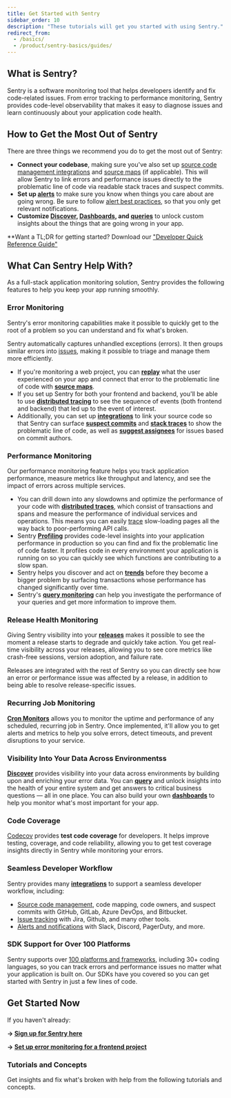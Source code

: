 ```yaml
---
title: Get Started with Sentry
sidebar_order: 10
description: "These tutorials will get you started with using Sentry."
redirect_from:
  - /basics/
  - /product/sentry-basics/guides/
---
```


## What is Sentry?

Sentry is a software monitoring tool that helps developers identify and fix code-related issues. From error tracking to performance monitoring, Sentry provides code-level observability that makes it easy to diagnose issues and learn continuously about your application code health.

## How to Get the Most Out of Sentry

There are three things we recommend you do to get the most out of Sentry:

- **Connect your codebase**, making sure you've also set up [source code management integrations](/product/integrations/source-code-mgmt/) and [source maps](/product/sentry-basics/integrate-frontend/upload-source-maps/) (if applicable). This will allow Sentry to link errors and performance issues directly to the problematic line of code via readable stack traces and suspect commits.
- **Set up [alerts](/product/alerts/)** to make sure you know when things you care about are going wrong. Be sure to follow [alert best practices](/product/alerts/best-practices/), so that you only get relevant notifications.
- **Customize [Discover](/product/discover-queries/), [Dashboards](/product/dashboards/), and [queries](/product/discover-queries/query-builder/)** to unlock custom insights about the things that are going wrong in your app.

**Want a TL;DR for getting started? Download our ["Developer Quick Reference Guide"](/developer-quick-reference-guide.pdf)

## What Can Sentry Help With?

As a full-stack application monitoring solution, Sentry provides the following features to help you keep your app running smoothly.

### Error Monitoring

Sentry's error monitoring capabilities make it possible to quickly get to the root of a problem so you can understand and fix what's broken.

Sentry automatically captures unhandled exceptions (errors). It then groups similar errors into [issues](/product/issues/), making it possible to triage and manage them more efficiently.

- If you're monitoring a web project, you can [**replay**](/product/session-replay/) what the user experienced on your app and connect that error to the problematic line of code with [**source maps**](/product/sentry-basics/integrate-frontend/upload-source-maps/).
- If you set up Sentry for both your frontend and backend, you'll be able to use [**distributed tracing**](/product/sentry-basics/concepts/tracing/distributed-tracing/) to see the sequence of events (both frontend and backend) that led up to the event of interest.
- Additionally, you can set up [**integrations**](/product/integrations/source-code-mgmt/) to link your source code so that Sentry can surface [**suspect commits**](/product/issues/suspect-commits/) and [**stack traces**](/product/integrations/source-code-mgmt/github/#stack-trace-linking) to show the problematic line of code, as well as [**suggest assignees**](/product/integrations/source-code-mgmt/github/#suspect-commits-and-suggested-assignees) for issues based on commit authors.

### Performance Monitoring

Our performance monitoring feature helps you track application performance, measure metrics like throughput and latency, and see the impact of errors across multiple services.

- You can drill down into any slowdowns and optimize the performance of your code with [**distributed traces**](/product/sentry-basics/concepts/tracing/distributed-tracing/), which consist of transactions and spans and measure the performance of individual services and operations. This means you can easily [trace](/product/sentry-basics/concepts/tracing/trace-view/) slow-loading pages all the way back to poor-performing API calls.
- Sentry [**Profiling**](/product/profiling/) provides code-level insights into your application performance in production so you can find and fix the problematic line of code faster. It profiles code in every environment your application is running on so you can quickly see which functions are contributing to a slow span.
- Sentry helps you discover and act on [**trends**](/product/performance/trends/) before they become a bigger problem by surfacing transactions whose performance has changed significantly over time.
- Sentry's [**query monitoring**](/product/performance/queries/) can help you investigate the performance of your queries and get more information to improve them.

### Release Health Monitoring

Giving Sentry visibility into your [**releases**](/product/releases/) makes it possible to see the moment a release starts to degrade and quickly take action. You get real-time visibility across your releases, allowing you to see core metrics like crash-free sessions, version adoption, and failure rate.

Releases are integrated with the rest of Sentry so you can directly see how an error or performance issue was affected by a release, in addition to being able to resolve release-specific issues.

### Recurring Job Monitoring

[**Cron Monitors**](/product/crons/) allows you to monitor the uptime and performance of any scheduled, recurring job in Sentry. Once implemented, it'll allow you to get alerts and metrics to help you solve errors, detect timeouts, and prevent disruptions to your service.

### Visibility Into Your Data Across Environmentss

[**Discover**](/product/discover-queries/) provides visibility into your data across environments by building upon and enriching your error data. You can [**query**](/product/discover-queries/query-builder/) and unlock insights into the health of your entire system and get answers to critical business questions — all in one place. You can also build your own [**dashboards**](/product/dashboards/) to help you monitor what's most important for your app.

### Code Coverage

[Codecov](/product/codecov/) provides **test code coverage** for developers. It helps improve testing, coverage, and code reliability, allowing you to get test coverage insights directly in Sentry while monitoring your errors.

### Seamless Developer Workflow

Sentry provides many [**integrations**](/product/integrations/) to support a seamless developer workflow, including:

- [Source code management](/product/integrations/source-code-mgmt/), code mapping, code owners, and suspect commits with GitHub, GitLab, Azure DevOps, and Bitbucket.
- [Issue tracking](/product/integrations/issue-tracking/) with Jira, Github, and many other tools.
- [Alerts and notifications](/product/integrations/notification-incidents/) with Slack, Discord, PagerDuty, and more.

### SDK Support for Over 100 Platforms

Sentry supports over [100 platforms and frameworks](/platforms/), including 30+ coding languages, so you can track errors and performance issues no matter what your application is built on. Our SDKs have you covered so you can get started with Sentry in just a few lines of code.

## Get Started Now

If you haven't already:

**→ [Sign up for Sentry here](https://sentry.io/signup/)**

**→ [Set up error monitoring for a frontend project](/product/sentry-basics/integrate-frontend/)**

### Tutorials and Concepts

Get insights and fix what's broken with help from the following tutorials and concepts.

<PageGrid />
